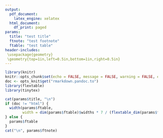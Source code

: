 ```yaml
---
output:
  pdf_document:
    latex_engine: xelatex
  html_document:
    df_print: paged
params:
  title: "test title"
  ftnote: "test footnote"
  ftable: "test table"
header-includes: 
 \usepackage{geometry}
 \geometry{top=1in,left=0.5in,bottom=1in,right=0.5in}
---
```


```r
library(knitr)
knitr::opts_chunk$set(echo = FALSE, message = FALSE, warning = FALSE, error = FALSE)
doc <- opts_knit$get("rmarkdown.pandoc.to")
library(flextable)
library(tinytex)
```



```r
cat(params$title, "\n")
if (doc != "html") {
  width(params$ftable,
        width = dim(params$ftable)$widths * 7 / (flextable_dim(params$ftable)$widths))
} else {
  params$ftable
}
cat("\n", params$ftnote)
```


